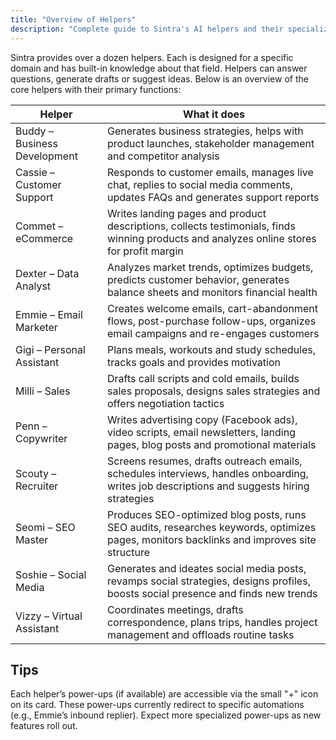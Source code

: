 ```yaml
---
title: "Overview of Helpers"
description: "Complete guide to Sintra's AI helpers and their specializations"
---
```



Sintra provides over a dozen helpers. Each is designed for a specific domain and has built-in knowledge about that field. Helpers can answer questions, generate drafts or suggest ideas. Below is an overview of the core helpers with their primary functions:

| Helper | What it does |
|--------|-------------|
| Buddy – Business Development | Generates business strategies, helps with product launches, stakeholder management and competitor analysis |
| Cassie – Customer Support | Responds to customer emails, manages live chat, replies to social media comments, updates FAQs and generates support reports |
| Commet – eCommerce | Writes landing pages and product descriptions, collects testimonials, finds winning products and analyzes online stores for profit margin |
| Dexter – Data Analyst | Analyzes market trends, optimizes budgets, predicts customer behavior, generates balance sheets and monitors financial health |
| Emmie – Email Marketer | Creates welcome emails, cart-abandonment flows, post-purchase follow-ups, organizes email campaigns and re-engages customers |
| Gigi – Personal Assistant | Plans meals, workouts and study schedules, tracks goals and provides motivation |
| Milli – Sales | Drafts call scripts and cold emails, builds sales proposals, designs sales strategies and offers negotiation tactics |
| Penn – Copywriter | Writes advertising copy (Facebook ads), video scripts, email newsletters, landing pages, blog posts and promotional materials |
| Scouty – Recruiter | Screens resumes, drafts outreach emails, schedules interviews, handles onboarding, writes job descriptions and suggests hiring strategies |
| Seomi – SEO Master | Produces SEO-optimized blog posts, runs SEO audits, researches keywords, optimizes pages, monitors backlinks and improves site structure |
| Soshie – Social Media | Generates and ideates social media posts, revamps social strategies, designs profiles, boosts social presence and finds new trends |
| Vizzy – Virtual Assistant | Coordinates meetings, drafts correspondence, plans trips, handles project management and offloads routine tasks |

## Tips

Each helper’s power-ups (if available) are accessible via the small "+" icon on its card. These power-ups currently redirect to specific automations (e.g., Emmie’s inbound replier). Expect more specialized power-ups as new features roll out.
